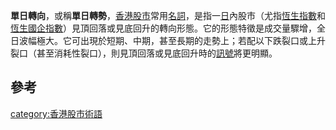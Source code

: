 {{Multiple issues|
{{Orphan|time=2021-08-24T02:09:26+00:00}}
{{Unreferenced|time=2021-08-24T02:09:26+00:00}}
}}
'''單日轉向'''，或稱'''單日轉勢'''，[[香港|香港]][[股市|股市]]常用[[名詞|名詞]]，是指一[[日|日]]內股市（尤指[[恆生指數|恆生指數]]和[[恆生國企指數|恆生國企指數]]）見頂回落或見底回升的轉向形態。它的形態特徵是成交量驟增，全日波幅極大。它可出現於短期、中期，甚至長期的走勢上；若配以下跌裂口或上升裂口（甚至消耗性裂口），則見頂回落或見底回升時的[[訊號|訊號]]將更明顯。

==參考==
{{HK-econ-stub}}
[[category:香港股市術語|category:香港股市術語]]
